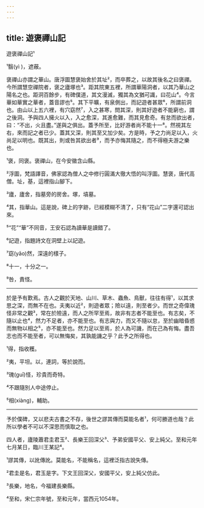 ```yaml
---
---
---
```

title: 遊褒禪山記
---




遊褒禪山記¹

¹翳(yì )，遮蔽。

褒禪山亦謂之華山。唐浮圖慧褒始舍於其址²，而卒葬之，以故其後名之曰褒禪。今所謂慧空禪院者，褒之廬塚也³。距其院東五裡，所謂華陽洞者，以其乃華山之陽名之也。距洞百餘步，有碑僕道，其文漫滅，獨其為文猶可識，曰花山⁴。今言華如華實之華者，蓋音謬也⁵。其下平曠，有泉側出，而記遊者甚眾⁶，所謂前洞也。由山以上五六裡，有穴窈然⁷，入之甚寒，問其深，則其好遊者不能窮也，謂之後洞。予與四人擁火以入，入之愈深，其進愈難，而其見愈奇。有怠而欲出者，曰：“不出，火且盡。”遂與之俱出。蓋予所至，比好游者尚不能十一⁸。然視其左右，來而記之者已少。蓋其又深，則其至又加少矣。方是時，予之力尚足以入，火尚足以明也。既其出，則或咎其欲出者⁹，而予亦悔其隨之，而不得極夫游之樂也。

¹褒，同褒。褒禪山，在今安徽含山縣。

²浮圖，梵語譯音，佛家認為僧人之中修行圓滿大徹大悟的叫浮圖。慧褒，唐代高僧。址，基，這裡指山腳下。

³廬，廬舍，指墓旁的房舍。塚，墳墓。

⁴其，指華山。這是說，碑上的字跡，已經模糊不清了，只有“花山”二字還可認出來。

⁵“花”“華”不同音，王安石認為讀華是讀錯了。

⁶記遊，指題詩文在洞壁上以記遊。

⁷窈(yǎo)然，深遠的樣子。

⁸十一，十分之一。

⁹咎，責怪。



--------------------

於是予有歎焉。古人之觀於天地、山川、草木、蟲魚、鳥獸，往往有得¹，以其求思之深，而無不在也。夫夷以近²，則遊者眾；險以遠，則至者少。而世之奇偉瑰怪非常之觀³，常在於險遠，而人之所罕至焉，故非有志者不能至也。有志矣，不隨以止也⁴，然力不足者，亦不能至也。有志與力，而又不隨以怠，至於幽暗昏惑而無物以相之⁵，亦不能至也。然力足以至焉，於人為可譏，而在己為有悔。盡吾志也而不能至者，可以無悔矣，其孰能譏之乎？此予之所得也。

¹得，指收穫。

²夷，平坦。以，連詞，等於說而。

³瑰(guī)怪，珍貴而奇特。

⁴不跟隨別人中途停止。

⁵相(xiàng)，輔助。



--------------------

予於僕碑，又以悲夫古書之不存，後世之謬其傳而莫能名者¹，何可勝道也哉？此所以學者不可以不深思而慎取之也。

四人者，廬陵蕭君圭君玉²、長樂王回深父³、予弟安國平父、安上純父。至和元年七月某日，臨川王某記⁴。

¹謬其傳，以訛傳訛。莫能名，不能稱名，這裡泛指古說失傳。

²君圭是名，君玉是字。下文王回深父，安國平父，安上純父仿此。

³長樂，地名，今福建長樂縣。

⁴至和，宋仁宗年號，至和元年，當西元1054年。